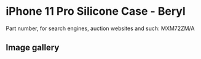 # iPhone 11 Pro Silicone Case - Beryl

Part number, for search engines, auction websites and such: MXM72ZM/A

## Image gallery

<div style={{ width: "768px" }}>
  <GalleryComponent
    images={[
      {
        original: "/everysource/MXM72",
        thumbnail: "/everypreview/MXM72",
      },
      {
        original: "/everysource/MXM72_AV1",
        thumbnail: "/everypreview/MXM72_AV1",
      },
      {
        original: "/everysource/MXM72_AV2",
        thumbnail: "/everypreview/MXM72_AV2",
      },
      {
        original: "/everysource/MXM72_AV3",
        thumbnail: "/everypreview/MXM72_AV3",
      },
      {
        original: "/everysource/MXM72_AV4",
        thumbnail: "/everypreview/MXM72_AV4",
      },
      {
        original: "/everysource/MXM72_AV5",
        thumbnail: "/everypreview/MXM72_AV5",
      }
    ]}
  />
</div>